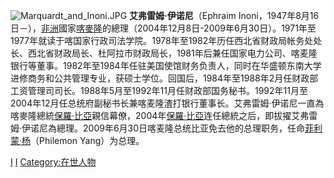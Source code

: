 [[File:Marquardt_and_Inoni.JPG|thumb]]
'''艾弗雷姆·伊诺尼'''（Ephraim Inoni，1947年8月16日－），[[非洲|非洲]]國家[[喀麥隆|喀麥隆]]的總理（2004年12月8日-2009年6月30日）。1971年至1977年就读于喀国家行政司法学院。1978年至1982年历任西北省财政局帐务处处长、西北省财政局长、杜阿拉市财政局长，1981年后兼任国家电力公司、喀麦隆银行等董事。1982年至1984年任驻美国使馆财务负责人，同时在华盛顿东南大学进修商务和公共管理专业，获硕士学位。回国后，1984年至1988年2月任财政部工资管理司司长。1988年5月至1992年11月任财政部国务秘书。1992年11月至2004年12月任总统府副秘书长兼喀麦隆渣打银行董事长。艾弗雷姆·伊诺尼一直為喀麥隆總統[[保羅·比亞|保羅·比亞]]親信幕僚，2004年[[保羅·比亞|保羅·比亞]]连任總統之后，即拔擢艾弗雷姆·伊诺尼為總理。2009年6月30日喀麦隆总统比亚免去他的总理职务，任命[[菲利蒙·杨|菲利蒙·杨]]（Philemon Yang）为总理。

[[Category:1947年出生|I]]
[[Category:喀麦隆总理|I]]
[[Category:在世人物|Category:在世人物]]